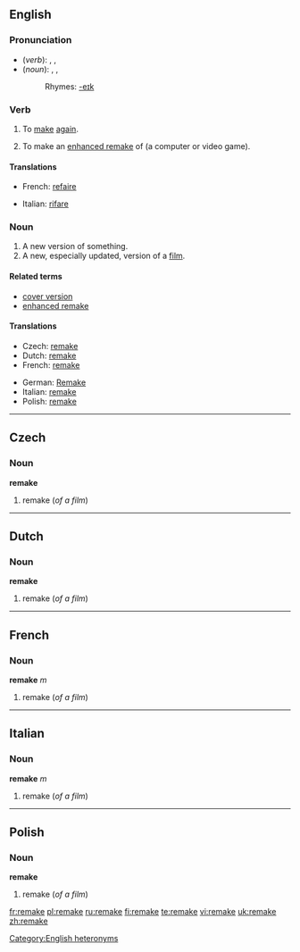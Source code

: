 {{see|Remake}}
==English==

===Pronunciation===
* (''verb''): {{enPR|rēmāk'}}, {{IPA|/riːˈmeɪk/}}, {{SAMPA|/ri:"meIk/}}
* (''noun''): {{enPR|rē'māk}}, {{IPA|/ˈriːmeɪk/}}, {{SAMPA|/"ri:meIk/}}
*: Rhymes: [[Rhymes:English:-eɪk|-eɪk]]

===Verb===
{{en-verb|remakes|remaking|remade}}

# {{transitive}} To [[make]] [[again]].
# {{transitive}} To make an [[enhanced remake]] of (a computer or video game).

====Translations====
{{trans-top|make again}}
* French: [[refaire]]
{{trans-mid}}
* Italian: [[rifare]]
{{trans-bottom}}

{{trans-top|make an enhanced remake of (a computer or video game)}}
{{trans-mid}}
{{trans-bottom}}

===Noun===
{{en-noun}}
{{wikipedia}}

# A new version of something.
# A new, especially updated, version of a [[film]].<!--this is a distinct sense from the previous, with distinct translations-->

====Related terms====
* [[cover version]]
* [[enhanced remake]]

====Translations====
{{trans-top|new version of something}}
{{trans-mid}}
{{trans-bottom}}

{{trans-top|new version of film}}
* Czech: [[remake#Czech|remake]]<!--source: Wikipedia article-->
* Dutch: [[remake#Dutch|remake]]<!--source: Wikipedia article-->
* French: [[remake#French|remake]] {{m}}<!--source: Wikipedia article-->
{{trans-mid}}
* German: [[Remake]] {{n}}<!--source: Wikipedia article-->
* Italian: [[remake#Italian|remake]] {{m}}<!--source: Wikipedia article-->
* Polish: [[remake#Polish|remake]]<!--source: Wikipedia article-->
{{trans-bottom}}

[[Category:English heteronyms]]

----

==Czech==

===Noun===
'''remake'''

# remake (''of a film'')

----

==Dutch==

===Noun===
'''remake'''

# remake (''of a film'')

----

==French==

===Noun===
'''remake''' ''m''

# remake (''of a film'')

----

==Italian==

===Noun===
'''remake''' ''m''

# remake (''of a film'')

----

==Polish==

===Noun===
'''remake'''

# remake (''of a film'')

[[fr:remake]]
[[pl:remake]]
[[ru:remake]]
[[fi:remake]]
[[te:remake]]
[[vi:remake]]
[[uk:remake]]
[[zh:remake]]